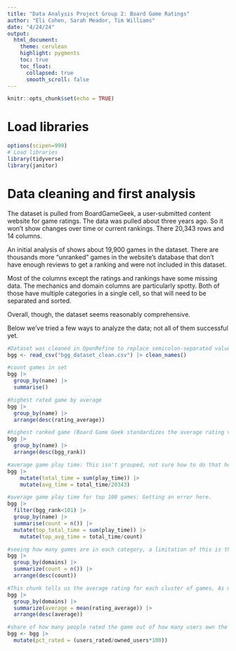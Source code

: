 ```yaml
---
title: "Data Analysis Project Group 2: Board Game Ratings"
author: "Eli Cohen, Sarah Meador, Tim Williams"
date: "4/24/24"
output:
  html_document:
    theme: cerulean
    highlight: pygments
    toc: true
    toc_float:
      collapsed: true
      smooth_scroll: false
---
```


```r
knitr::opts_chunk$set(echo = TRUE)
```

# Load libraries

```r
options(scipen=999)
# Load libraries
library(tidyverse)
library(janitor)
```

# Data cleaning and first analysis

The dataset is pulled from BoardGameGeek, a user-submitted content website for game ratings. The data was pulled about three years ago. So it won't show changes over time or current rankings. There 20,343 rows and 14 columns.

An initial analysis of shows about 19,900 games in the dataset. There are thousands more "unranked" games in the website's database that don't have enough reviews to get a ranking and were not included in this dataset.

Most of the columns except the ratings and rankings have some missing data. The mechanics and domain columns are particularly spotty. Both of those have multiple categories in a single cell, so that will need to be separated and sorted.

Overall, though, the dataset seems reasonably comprehensive.

Below we've tried a few ways to analyze the data; not all of them successful yet.

```r
#Dataset was cleaned in OpenRefine to replace semicolon-separated values with comma-separated values, and to convert rating values with commas to values with decimals. It was also clustered to clean about 75 games that had similar name variants.
bgg <- read_csv("bgg_dataset_clean.csv") |> clean_names()

#count games in set
bgg |>
  group_by(name) |>
  summarise()

#highest rated game by average
bgg |>
  group_by(name) |>
  arrange(desc(rating_average))

#highest ranked game (Board Game Geek standardizes the average rating values, rewarding games with more reviews)
bgg |>
  group_by(name) |>
  arrange(desc(bgg_rank))

#average game play time: This isn't grouped, not sure how to do that here. Get a very small number when I try that.
bgg |>
    mutate(total_time = sum(play_time)) |>
    mutate(avg_time = total_time/20343)

#average game play time for top 100 games: Getting an error here.
bgg |>
  filter(bgg_rank<101) |>
  group_by(name) |>
  summarise(count = n()) |>
  mutate(top_total_time = sum(play_time)) |>
    mutate(top_avg_time = total_time/count)

#seeing how many games are in each category, a limitation of this is that we will have to figure out how to separate the ones that have multiple categories listed.
bgg |>
  group_by(domains) |>
  summarize(count = n()) |>
  arrange(desc(count))

#This chunk tells us the average rating for each cluster of games. As mentioned above, we will have to figure out how to separate the domains.
bgg |>
  group_by(domains) |>
  summarize(average = mean(rating_average)) |>
  arrange(desc(average))

#share of how many people rated the game out of how many users own the game. Not sure why some are over 100.
bgg <- bgg |>
  mutate(pct_rated = (users_rated/owned_users*100))

```
